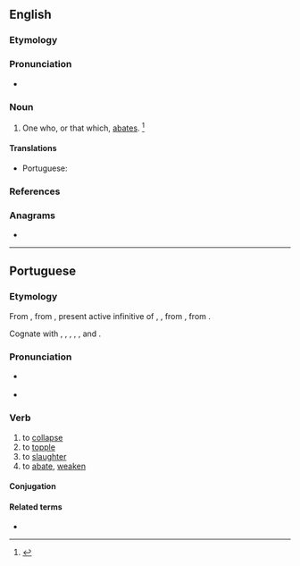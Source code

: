 {{also|abàter}}
==English==

===Etymology===
{{suffix|abate|er|id2=agent noun|lang=en}}

===Pronunciation===
* {{a|GenAm}} {{IPA|/əˈbeɪ.tɚ/|lang=en}}

===Noun===
{{en-noun}}

# One who, or that which, [[abate]]s. {{defdate|Early 19<sup>th</sup> century.}}<ref>{{R:SOED5|page=2}}</ref>

====Translations====
{{trans-top|one who, or that which, abates}}
* Portuguese: {{t|pt|diminuidor|m}}
{{trans-mid}}
{{trans-bottom}}

===References===
<references/>

===Anagrams===
* {{anagrams|en|bat ear|trabea}}

----

==Portuguese==

===Etymology===
From {{inh|pt|roa-opt|abater}}, from {{inh|pt|VL.|*abbatere}}, present active infinitive of {{m|la|*abbatō}}, {{m|la|*abbatuō}}, from {{inh|pt|la|battuō}}, from {{der|pt|cel-gau|-}}.

Cognate with {{cog|gl|abater}}, {{cog|es|abatir}}, {{cog|ca|abatre}}, {{cog|fr|abattre}}, {{cog|it|abbattere}}, and {{cog|ro|abate}}.

===Pronunciation===
* {{a|Portugal}} {{IPA|/ɐ.bɐ.ˈteɾ/|[ɐ.βɐ.ˈteɾ]|lang=pt}}
* {{hyphenation|a|ba|ter|lang=pt}}

===Verb===
{{pt-verb|abat|er}}

# to [[collapse]]
# to [[topple]]
# to [[slaughter]]
# to [[abate]], [[weaken]]

====Conjugation====
{{pt-conj|abat|er}}

====Related terms====
* {{l|pt|bater}}